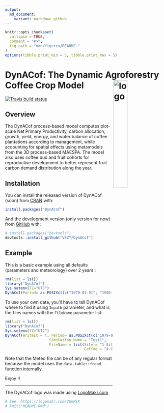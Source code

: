 ```yaml
---
output:
  md_document:
    variant: markdown_github
---
```


  <!-- README.md is generated from README.Rmd. Please edit that file -->

```r
knitr::opts_chunk$set(
  collapse = TRUE,
  comment = "#>",
  fig.path = "man/figures/README-"
)
options(tibble.print_min = 5, tibble.print_max = 5)
```
  

# DynACof: The Dynamic Agroforestry Coffee Crop Model <img src="man/figures/logo.png" alt="logo" style="width:30%;height:auto;" align="right" />

<!-- [![Travis build status](https://travis-ci.com/VEZY/DynACof.svg?branch=master)](https://travis-ci.org/VEZY/DynACof)   -->
[![Travis build status](https://travis-ci.com/VEZY/DynACof.svg?token=oehDDxBpmrzeWX8AdyPo&branch=master)](https://travis-ci.com/VEZY/DynACof)


## Overview

The DynACof process-based model computes plot-scale Net Primary Productivity, carbon allocation, growth, yield,
energy, and water balance of coffee plantations according to management, while accounting for spatial effects using
metamodels from the 3D process-based MAESPA. The model also uses coffee bud and fruit cohorts for reproductive
development to better represent fruit carbon demand distribution along the year.

## Installation

You can install the released version of DynACof (soon) from [CRAN](https://CRAN.R-project.org) with:

``` r
install.packages("DynACof")
```

And the development version (only version for now) from [GitHub](https://github.com/) with:

``` r
# install.packages("devtools")
devtools::install_github("VEZY/DynACof")
```
## Example

This is a basic example using all defaults (parameters and meteorology) over 2 years :

```r
rm(list = ls())
library("DynACof")
Sys.setenv(TZ="UTC")
DynACof(Period= as.POSIXct(c("1979-01-01", "1980-12-31")))
```

To use your own data, you'll have to tell DynACof where to find it using `Inpath` parameter, and what is the 
files names with the `FileName` parameter list:  
```r
rm(list = ls())
library("DynACof")
Sys.setenv(TZ="UTC")
DynACof(WriteIt = T, Period= as.POSIXct(c("1979-01-01", "1980-12-31")),Inpath = "1-Input/Aquiares/",
                    Simulation_Name = "Test1",
                    FileName = list(Site = "1-Site.R", Meteo ="2-Meteorology.txt", Soil = "3-Soil.R",
                                    Coffee = "4-Coffee.R", Tree = NULL))
```
  
Note that the Meteo file can be of any regular format because the 
model uses the `data.table::fread` function internally.

Enjoy !!

---
The DynACof logo was made using <a href="http://logomakr.com" title="Logo Makr">LogoMakr.com</a> 
```r
# See: https://logomakr.com/2GmRlK
# knit("README.Rmd")
```

